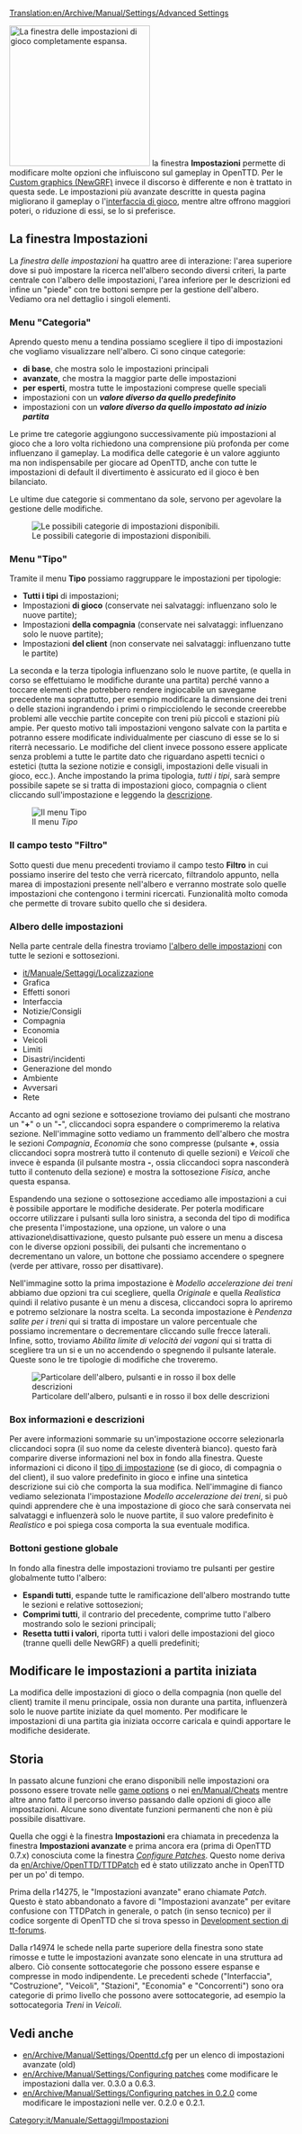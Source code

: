 {{it/Traduzione|en/Archive/Manual/Settings/Advanced Settings}}

[[Translation:en/Archive/Manual/Settings/Advanced Settings]]
{{en/Outdated|Setting have been substantially re-organised since this last had a major update}}

{{it/Manuale/Menu}}
{{it/Manuale/Settaggi/MenuImp}} 
[[File:it/Manuale/Impostazioni finestra.png|thumb|250px|left|La finestra delle impostazioni di gioco completamente espansa.]]
la finestra '''Impostazioni''' permette di modificare molte opzioni che influiscono sul gameplay in OpenTTD. Per le [[en/Manual/NewGRF|Custom graphics (NewGRF)]] invece il discorso è differente e non è trattato in questa sede. Le impostazioni più avanzate descritte in questa pagina migliorano il gameplay o l'[[it/Manuale/Interfaccia di gioco|interfaccia di gioco]], mentre altre offrono maggiori poteri, o riduzione di essi, se lo si preferisce.

==La finestra Impostazioni==
La ''finestra delle impostazioni'' ha quattro aree di interazione: l'area superiore dove si può impostare la ricerca nell'albero secondo diversi criteri, la parte centrale con l'albero delle impostazioni, l'area inferiore per le descrizioni ed infine un "piede" con tre bottoni sempre per la gestione dell'albero. Vediamo ora nel dettaglio i singoli elementi.

===Menu "Categoria"===
Aprendo questo menu a tendina possiamo scegliere il tipo di impostazioni che vogliamo visualizzare nell'albero. Ci sono cinque categorie:
*'''di base''', che mostra solo le impostazioni principali
*'''avanzate''', che mostra la maggior parte delle impostazioni
*'''per esperti''', mostra tutte le impostazioni comprese quelle speciali
*impostazioni con un '''''valore diverso da quello predefinito''''' 
*impostazioni con un '''''valore diverso da quello impostato ad inizio partita'''''

Le prime tre categorie aggiungono successivamente più impostazioni al gioco che a loro volta richiedono una comprensione più profonda per come influenzano il gameplay. La modifica delle categorie è un valore aggiunto ma non indispensabile per giocare ad OpenTTD, anche con tutte le impostazioni di default il divertimento è assicurato ed il gioco è ben bilanciato.

Le ultime due categorie si commentano da sole, servono per agevolare la gestione delle modifiche.


[[File:it/Manuale/Impostazioni categorie.png|frame|center|Le possibili categorie di impostazioni disponibili.]]

===Menu "Tipo"===
Tramite il menu '''Tipo''' possiamo raggruppare le impostazioni per tipologie:

*'''Tutti i tipi''' di impostazioni;
*Impostazioni '''di gioco''' (conservate nei salvataggi: influenzano solo le nuove partite);
*Impostazioni '''della compagnia''' (conservate nei salvataggi: influenzano solo le nuove partite);
*Impostazioni '''del client''' (non conservate nei salvataggi: influenzano tutte le partite)

La seconda e la terza tipologia influenzano solo le nuove partite, (e quella in corso se effettuiamo le modifiche durante una partita) perché vanno a toccare elementi che potrebbero rendere ingiocabile un savegame precedente ma soprattutto, per esempio modificare la dimensione dei treni o delle stazioni ingrandendo i primi o rimpicciolendo le seconde creerebbe problemi alle vecchie partite concepite con treni più piccoli e stazioni più ampie. Per questo motivo tali impostazioni vengono salvate con la partita e potranno essere modificate individualmente per ciascuno di esse se lo si riterrà necessario. Le modifiche del client invece possono essere applicate senza problemi a tutte le partite dato che riguardano aspetti tecnici o estetici (tutta la sezione notizie e consigli, impostazioni delle visuali in gioco, ecc.). Anche impostando la prima tipologia, ''tutti i tipi'', sarà sempre possibile sapete se si tratta di impostazioni gioco, compagnia o client cliccando sull'impostazione e leggendo la [[it/Manuale/Settaggi/Impostazioni#box-informazioni-e-descrizioni|descrizione]].

[[File:it/Manuale/Impostazioni tipi.png|frame|center|Il menu ''Tipo'']]

===Il campo testo "Filtro"===
Sotto questi due menu precedenti troviamo il campo testo '''Filtro''' in cui possiamo inserire del testo che verrà ricercato, filtrandolo appunto, nella marea di impostazioni presente nell'albero e verranno mostrate solo quelle impostazioni che contengono i termini ricercati. Funzionalità molto comoda che permette di trovare subito quello che si desidera.

===Albero delle impostazioni===
Nella parte centrale della finestra troviamo [[File/it/Manuale/Impostazioni finestra.png|l'albero delle impostazioni]] con tutte le sezioni e sottosezioni. 

*[[it/Manuale/Settaggi/Localizzazione]]
*Grafica
*Effetti sonori
*Interfaccia
*Notizie/Consigli
*Compagnia
*Economia
*Veicoli
*Limiti
*Disastri/incidenti
*Generazione del mondo
*Ambiente
*Avversari
*Rete

Accanto ad ogni sezione e sottosezione troviamo dei pulsanti che mostrano un "'''+'''" o un "'''-'''", cliccandoci sopra espandere o comprimeremo la relativa sezione. Nell'immagine sotto vediamo un frammento dell'albero che mostra le sezioni ''Compagnia'', ''Economia'' che sono compresse (pulsante '''+''', ossia cliccandoci sopra mostrerà tutto il contenuto di quelle sezioni) e ''Veicoli'' che invece è espanda (il pulsante mostra '''-''', ossia cliccandoci sopra nasconderà tutto il contenuto della sezione) e mostra la sottosezione ''Fisica'', anche questa espansa. 

Espandendo una sezione o sottosezione accediamo alle impostazioni a cui è possibile apportare le modifiche desiderate. Per poterla modificare occorre utilizzare i pulsanti sulla loro sinistra, a seconda del tipo di modifica che presenta l'impostazione, una opzione, un valore o una attivazione\disattivazione, questo pulsante può essere un menu a discesa con le diverse opzioni possibili, dei pulsanti che incrementano o decrementano un valore, un bottone che possiamo accendere o spegnere (verde per attivare, rosso per disattivare). 

Nell'immagine sotto la prima impostazione è ''Modello accelerazione dei treni'' abbiamo due opzioni tra cui scegliere, quella ''Originale'' e quella ''Realistica'' quindi il relativo pusante è un menu a discesa, cliccandoci sopra lo apriremo e potremo selzionare la nostra scelta. La seconda impostazione è ''Pendenza salite per i treni'' qui si tratta di impostare un valore percentuale che possiamo incrementare o decrementare cliccando sulle frecce laterali. Infine, sotto, troviamo ''Abilita limite di velocità dei vagoni'' qui si tratta di scegliere tra un si e un no accendendo o spegnendo il pulsante laterale. Queste sono le tre tipologie di modifiche che troveremo.  

[[File:it/Manuale/Impostazioni descrizioni.png|frame|Particolare dell'albero, pulsanti e in rosso il box delle descrizioni]]

===Box informazioni e descrizioni===
Per avere informazioni sommarie su un'impostazione occorre selezionarla cliccandoci sopra (il suo nome da celeste diventerà bianco).
questo farà comparire diverse informazioni nel box in fondo alla finestra. Queste informazioni ci dicono il [[it/Manuale/Settaggi/Impostazioni#Menu "Tipo"|tipo di impostazione]] (se di gioco, di compagnia o del client), il suo valore predefinito in gioco e infine una sintetica descrizione sui ciò che comporta la sua modifica. Nell'immagine di fianco vediamo selezionata l'impostazione ''Modello accelerazione dei treni'', si può quindi apprendere che è una impostazione di gioco che sarà conservata nei salvataggi e influenzerà solo le nuove partite, il suo valore predefinito è ''Realistico'' e poi spiega cosa comporta la sua eventuale modifica.    

===Bottoni gestione globale===
In fondo alla finestra delle impostazioni troviamo tre pulsanti per gestire globalmente tutto l'albero:
*'''Espandi tutti''', espande tutte le ramificazione dell'albero mostrando tutte le sezioni e relative sottosezioni;
*'''Comprimi tutti''', il contrario del precedente, comprime tutto l'albero mostrando solo le sezioni principali;
*'''Resetta tutti i valori''', riporta tutti i valori delle impostazioni del gioco (tranne quelli delle NewGRF) a quelli predefiniti;

<!--
*[[en/Archive/Manual/Settings/Advanced Settings/Interface|Interface]]
*[[en/Archive/Manual/Settings/Advanced Settings/Construction|Construction]]
*[[en/Archive/Manual/Settings/Advanced Settings/Vehicles|Vehicles]]
*[[en/Archive/Manual/Settings/Advanced Settings/Stations|Stations]]
*[[en/Archive/Manual/Settings/Advanced Settings/Economy|Economy]]
*[[en/Archive/Manual/Settings/Advanced Settings/Competitors|Competitors]]-->

<!-- I pulsanti sono verdi per indicare che l'impostazione è attiva, rossi per indicare che è disattivata. I pulsanti freccia cambiano il valore dell'impostazione come una casella di scorrimento orizzontale. Facendo clic su una patch-line con i pulsanti freccia mostrati verrà visualizzata una casella di modifica, in cui è possibile digitare il valore desiderato. -->

== Modificare le impostazioni a partita iniziata==
La modifica delle impostazioni di gioco o della compagnia (non quelle del client) tramite il menu principale, ossia non durante una partita, influenzerà solo le nuove partite iniziate da quel momento. Per modificare le impostazioni di una partita gia iniziata occorre caricala e quindi apportare le modifiche desiderate.

==Storia==
In passato alcune funzioni che erano disponibili nelle impostazioni ora possono essere trovate nelle [[en/Manual/Game options window|game options]] o nei [[en/Manual/Cheats]] mentre altre anno fatto il percorso inverso passando dalle opzioni di gioco alle impostazioni. Alcune sono diventate funzioni permanenti che non è più possibile disattivare.

Quella che oggi è la finestra '''Impostazioni''' era chiamata in precedenza la finestra '''Impostazioni avanzate''' e prima ancora era (prima di OpenTTD 0.7.x) conosciuta come la finestra ''[[en/Archive/Manual/Settings/Configuring patches|Configure Patches]]''. Questo nome deriva da [[en/Archive/OpenTTD/TTDPatch]] ed è stato utilizzato anche in OpenTTD per un po' di tempo.

Prima della r14275, le "Impostazioni avanzate" erano chiamate ''Patch''. Questo è stato abbandonato a favore di "Impostazioni avanzate" per evitare confusione con TTDPatch in generale, o patch (in senso tecnico) per il codice sorgente di OpenTTD che si trova spesso in [http://www.tt-forums.net/viewforum.php?f=33 Development section di tt-forums].

Dalla r14974 le schede nella parte superiore della finestra sono state rimosse e tutte le impostazioni avanzate sono elencate in una struttura ad albero. Ciò consente sottocategorie che possono essere espanse e compresse in modo indipendente. Le precedenti schede ("Interfaccia", "Costruzione", "Veicoli", "Stazioni", "Economia" e "Concorrenti") sono ora categorie di primo livello che possono avere sottocategorie, ad esempio la sottocategoria ''Treni'' in ''Veicoli''.

{{en/-}}

==Vedi anche==
*[[en/Archive/Manual/Settings/Openttd.cfg]] per un elenco di impostazioni avanzate (old)
*[[en/Archive/Manual/Settings/Configuring patches]] come modificare le impostazioni dalla ver. 0.3.0 a 0.6.3.
*[[en/Archive/Manual/Settings/Configuring patches in 0.2.0]] come modificare le impostazioni nelle ver. 0.2.0 e 0.2.1.

[[Category:it/Manuale/Settaggi/Impostazioni]]